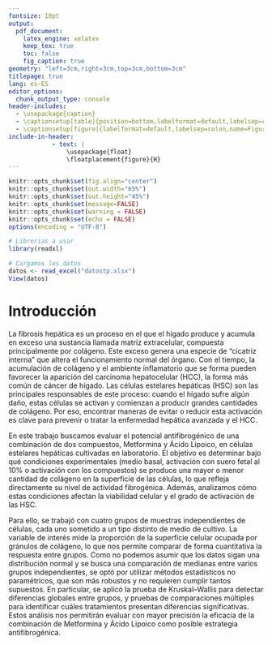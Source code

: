```yaml
---
fontsize: 10pt 
output: 
  pdf_document: 
    latex_engine: xelatex
    keep_tex: true
    toc: false
    fig_caption: true  
geometry: "left=3cm,right=3cm,top=3cm,bottom=3cm"
titlepage: true 
lang: es-ES  
editor_options: 
  chunk_output_type: console
header-includes:
  - \usepackage{caption}
  - \captionsetup[table]{position=bottom,labelformat=default,labelsep=colon,name=Tabla}
  - \captionsetup[figure]{labelformat=default,labelsep=colon,name=Figura}
include-in-header:
            - text: |
                \usepackage{float}
                \floatplacement{figure}{H}  
---
```


\begin{titlepage}
    \centering
    \makebox[\textwidth]{
    \includegraphics[width=0.7\textwidth]{logo_facultad.png}
    } \par 
    \vspace{3cm}
    {\scshape\Huge Trabajo Práctico Estadistica No Parametrica \par}
    \vspace{3cm}
    \vfill
    {\Large Integrantes: \par}
    {\Large Coveñas Zavaleta Cristian Nahuel\\
            Cañizares María Inés\\
            Roura Agustina \par}
    \vfill
    {\large Octubre 2025 \par}
\end{titlepage}

```r
knitr::opts_chunk$set(fig.align="center")
knitr::opts_chunk$set(out.width="65%")
knitr::opts_chunk$set(out.height="45%")
knitr::opts_chunk$set(message=FALSE)
knitr::opts_chunk$set(warning = FALSE)
knitr::opts_chunk$set(echo = FALSE)
options(encoding = "UTF-8")
``` 

```r
# Librerias a usar
library(readxl)
```

```r
# Cargamos los datos 
datos <- read_excel("datostp.xlsx")
View(datos)
```

# Introducción  

La fibrosis hepática es un proceso en el que el hígado produce y acumula en exceso una sustancia llamada matriz extracelular, compuesta principalmente por colágeno. Este exceso genera una especie de “cicatriz interna” que altera el funcionamiento normal del órgano. Con el tiempo, la acumulación de colágeno y el ambiente inflamatorio que se forma pueden favorecer la aparición del carcinoma hepatocelular (HCC), la forma más común de cáncer de hígado.
Las células estelares hepáticas (HSC) son las principales responsables de este proceso: cuando el hígado sufre algún daño, estas células se activan y comienzan a producir grandes cantidades de colágeno. Por eso, encontrar maneras de evitar o reducir esta activación es clave para prevenir o tratar la enfermedad hepática avanzada y el HCC.

En este trabajo buscamos evaluar el potencial antifibrogénico de una combinación de dos compuestos, Metformina y Ácido Lipoico, en células estelares hepáticas cultivadas en laboratorio. El objetivo es determinar bajo qué condiciones experimentales (medio basal, activación con suero fetal al 10% o activación con los compuestos) se produce una mayor o menor cantidad de colágeno en la superficie de las células, lo que refleja directamente su nivel de actividad fibrogénica. Además, analizamos cómo estas condiciones afectan la viabilidad celular y el grado de activación de las HSC.

Para ello, se trabajó con cuatro grupos de muestras independientes de células, cada uno sometido a un tipo distinto de medio de cultivo. La variable de interés mide la proporción de la superficie celular ocupada por gránulos de colágeno, lo que nos permite comparar de forma cuantitativa la respuesta entre grupos.
Como no podemos asumir que los datos sigan una distribución normal y se busca una comparación de medianas entre varios grupos independientes, se optó por utilizar métodos estadísticos no paramétricos, que son más robustos y no requieren cumplir tantos supuestos. En particular, se aplicó la prueba de Kruskal–Wallis para detectar diferencias globales entre grupos, y pruebas de comparaciones múltiples para identificar cuáles tratamientos presentan diferencias significativas. Estos análisis nos permitirán evaluar con mayor precisión la eficacia de la combinación de Metformina y Ácido Lipoico como posible estrategia antifibrogénica.
